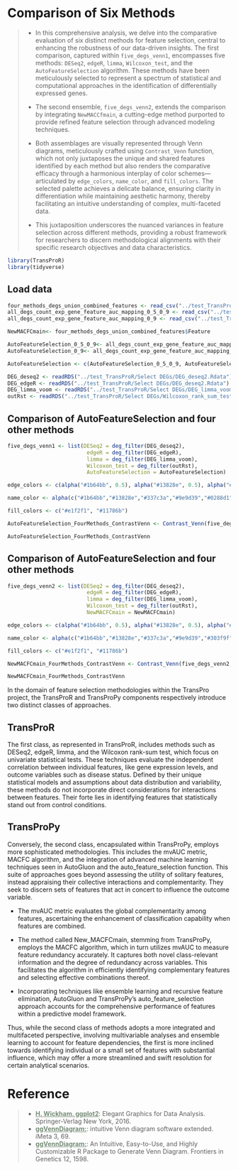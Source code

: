 # Comparison of Six Methods
>* In this comprehensive analysis, we delve into the comparative evaluation of six distinct methods for feature selection, central to enhancing the robustness of our data-driven insights. The first comparison, captured within `five_degs_venn1`, encompasses five methods: `DESeq2`, `edgeR`, `limma`, `Wilcoxon_test`, and the `AutoFeatureSelection` algorithm. These methods have been meticulously selected to represent a spectrum of statistical and computational approaches in the identification of differentially expressed genes.
>
>* The second ensemble, `five_degs_venn2`, extends the comparison by integrating `NewMACCfmain`, a cutting-edge method purported to provide refined feature selection through advanced modeling techniques.
>
>* Both assemblages are visually represented through Venn diagrams, meticulously crafted using `Contrast_Venn` function, which not only juxtaposes the unique and shared features identified by each method but also renders the comparative efficacy through a harmonious interplay of color schemes—articulated by `edge_colors`, `name_color`, and `fill_colors`. The selected palette achieves a delicate balance, ensuring clarity in differentiation while maintaining aesthetic harmony, thereby facilitating an intuitive understanding of complex, multi-faceted data.
>
>* This juxtaposition underscores the nuanced variances in feature selection across different methods, providing a robust framework for researchers to discern methodological alignments with their specific research objectives and data characteristics.

```r
library(TransProR)
library(tidyverse)
```

## Load data
```r
four_methods_degs_union_combined_features <- read_csv("../test_TransProR/four_methods_degs_union_combined_features.csv")
all_degs_count_exp_gene_feature_auc_mapping_0_5_0_9 <- read_csv("../test_TransProR/all_degs_count_exp_gene_feature_auc_mapping_0.5_0.9.csv")
all_degs_count_exp_gene_feature_auc_mapping_0_9 <- read_csv("../test_TransProR/all_degs_count_exp_gene_feature_auc_mapping_0.9.csv")

NewMACFCmain<- four_methods_degs_union_combined_features$Feature

AutoFeatureSelection_0_5_0_9<- all_degs_count_exp_gene_feature_auc_mapping_0_5_0_9$Gene
AutoFeatureSelection_0_9<- all_degs_count_exp_gene_feature_auc_mapping_0_9$Gene

AutoFeatureSelection <- c(AutoFeatureSelection_0_5_0_9, AutoFeatureSelection_0_9)

DEG_deseq2 <- readRDS("../test_TransProR/Select DEGs/DEG_deseq2.Rdata")
DEG_edgeR <- readRDS("../test_TransProR/Select DEGs/DEG_deseq2.Rdata")
DEG_limma_voom <- readRDS("../test_TransProR/Select DEGs/DEG_limma_voom.Rdata")
outRst <- readRDS("../test_TransProR/Select DEGs/Wilcoxon_rank_sum_testoutRst.Rdata")

```


## Comparison of AutoFeatureSelection and four other methods
```r
five_degs_venn1 <- list(DESeq2 = deg_filter(DEG_deseq2), 
                         edgeR = deg_filter(DEG_edgeR), 
                         limma = deg_filter(DEG_limma_voom), 
                         Wilcoxon_test = deg_filter(outRst),
                         AutoFeatureSelection = AutoFeatureSelection)

edge_colors <- c(alpha("#1b64bb", 0.5), alpha("#13828e", 0.5), alpha("#337c3a", 0.5), alpha("#9e9d39", 0.5), alpha("#0288d1", 0.5))

name_color <- alpha(c("#1b64bb","#13828e","#337c3a","#9e9d39","#0288d1"), 0.8)

fill_colors <- c("#e1f2f1", "#11786b")

AutoFeatureSelection_FourMethods_ContrastVenn <- Contrast_Venn(five_degs_venn1, edge_colors, name_color, fill_colors, label_size = 2.5)

AutoFeatureSelection_FourMethods_ContrastVenn
```

## Comparison of AutoFeatureSelection and four other methods
```r
five_degs_venn2 <- list(DESeq2 = deg_filter(DEG_deseq2), 
                         edgeR = deg_filter(DEG_edgeR), 
                         limma = deg_filter(DEG_limma_voom), 
                         Wilcoxon_test = deg_filter(outRst),
                         NewMACFCmain = NewMACFCmain)

edge_colors <- c(alpha("#1b64bb", 0.5), alpha("#13828e", 0.5), alpha("#337c3a", 0.5), alpha("#9e9d39", 0.5), alpha("#303f9f", 0.5))

name_color <- alpha(c("#1b64bb","#13828e","#337c3a","#9e9d39","#303f9f"), 0.8)

fill_colors <- c("#e1f2f1", "#11786b")

NewMACFCmain_FourMethods_ContrastVenn <- Contrast_Venn(five_degs_venn2, edge_colors, name_color, fill_colors, label_size = 2.5)

NewMACFCmain_FourMethods_ContrastVenn
```


::: {.callout-note}
In the domain of feature selection methodologies within the TransPro project, the TransProR and TransProPy components respectively introduce two distinct classes of approaches.
:::

::: {.panel-tabset}


## TransProR
The first class, as represented in TransProR, includes methods such as DESeq2, edgeR, limma, and the Wilcoxon rank-sum test, which focus on univariate statistical tests. These techniques evaluate the independent correlation between individual features, like gene expression levels, and outcome variables such as disease status. Defined by their unique statistical models and assumptions about data distribution and variability, these methods do not incorporate direct considerations for interactions between features. Their forte lies in identifying features that statistically stand out from control conditions.


## TransProPy
Conversely, the second class, encapsulated within TransProPy, employs more sophisticated methodologies. This includes the mvAUC metric, MACFC algorithm, and the integration of advanced machine learning techniques seen in AutoGluon and the auto_feature_selection function. This suite of approaches goes beyond assessing the utility of solitary features, instead appraising their collective interactions and complementarity. They seek to discern sets of features that act in concert to influence the outcome variable.

* The mvAUC metric evaluates the global complementarity among features, ascertaining the enhancement of classification capability when features are combined.

* The method called New_MACFCmain, stemming from TransProPy, employs the MACFC algorithm, which in turn utilizes mvAUC to measure feature redundancy accurately. It captures both novel class-relevant information and the degree of redundancy across variables. This facilitates the algorithm in efficiently identifying complementary features and selecting effective combinations thereof.

* Incorporating techniques like ensemble learning and recursive feature elimination, AutoGluon and TransProPy’s auto_feature_selection approach accounts for the comprehensive performance of features within a predictive model framework.

:::

::: {.callout-tip}
Thus, while the second class of methods adopts a more integrated and multifaceted perspective, involving multivariable analyses and ensemble learning to account for feature dependencies, the first is more inclined towards identifying individual or a small set of features with substantial influence, which may offer a more streamlined and swift resolution for certain analytical scenarios.
:::



# Reference
>   - <a href="https://ggplot2.tidyverse.org/" style="color: #758b76; font-weight: bold;">H. Wickham. ggplot2</a>: Elegant Graphics for Data Analysis. Springer-Verlag New York, 2016.
>   - <a href="https://onlinelibrary.wiley.com/doi/full/10.1002/imt2.177" style="color: #758b76; font-weight: bold;">ggVennDiagram:</a>: intuitive Venn diagram software extended. iMeta 3, 69.
>   - <a href="https://www.frontiersin.org/journals/genetics/articles/10.3389/fgene.2021.706907/full" style="color: #758b76; font-weight: bold;">ggVennDiagram:</a>: An Intuitive, Easy-to-Use, and Highly Customizable R Package to Generate Venn Diagram. Frontiers in Genetics 12, 1598.
